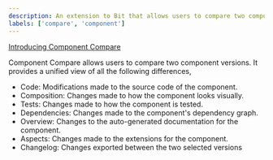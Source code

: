 ```yaml
---
description: An extension to Bit that allows users to compare two component versions
labels: ['compare', 'component']
---
```


[Introducing Component Compare](https://bit.cloud/blog/introducing-a-new-feature-component-compare-l4qyxtoo?baseVersion=0.0.5)

Component Compare allows users to compare two component versions. It provides a unified view of all the following differences,

- Code: Modifications made to the source code of the component.
- Composition: Changes made to how the component looks visually.
- Tests: Changes made to how the component is tested.
- Dependencies: Changes made to the component's dependency graph.
- Overview: Changes to the auto-generated documentation for the component.
- Aspects: Changes made to the extensions for the component.
- Changelog: Changes exported between the two selected versions
